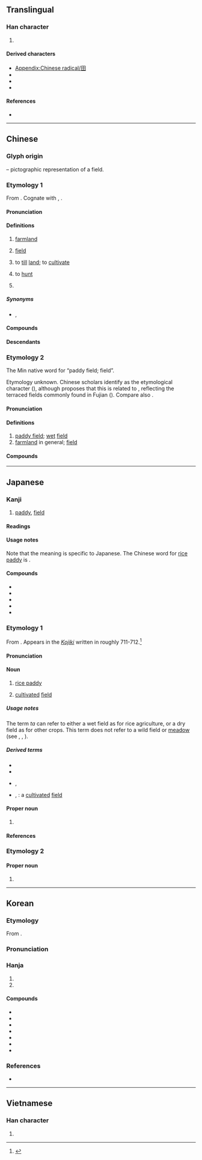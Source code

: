 {{also|𐌎|⊞|申|甲|由}}
{{character info}}
{{character info|⽥}}
==Translingual==
{{stroke order|type=animate}}
{{stroke order|type=janimate}}

===Han character===
{{Han char|rn=102|rad=田|as=00|sn=5|canj=W|four=60400|ids=⿴囗十}}

# {{mul-kangxi radical-def}}

====Derived characters====
* [[Appendix:Chinese radical/田]]
* {{l|mul|[[乪]], [[佃]], [[𪞛]], [[𡊰]], [[㚼]], [[𭕎]], [[𡶚]], [[𪪮]], [[沺]], [[𤝗]], [[䧃]], [[𣐬]], [[𤔉]], [[𤤦]], [[𥎴]], [[鿬]], [[𫀪]], [[𫂺]], [[細]]([[细]]), [[𫅹]], [[𮓿]], [[䟧]], [[𧦵]], [[䡒]], [[鈿]]([[钿]]), [[𦹸]], [[𬟭]], [[毗]], [[鴫]]}}
* {{l|mul|[[里]], [[㚻]], [[𡥔]], [[𢌿]], [[思]], [[𭥫]], [[毘]], [[胃]], [[累]], [[𧵗]], [[塁]], [[𣫕]], [[𠓦]], [[亩]], [[备]], [[奋]], [[𪧈]], [[屇]], [[苗]], [[㧂]], [[𣐭]], [[𣥤]], [[𡘒]], [[畠]], [[畨]], [[𦤏]], [[葘]], [[𨽶]], [[𮧅]], [[雷]], [[榃]], [[𬓷]], [[𩇼]], [[奮]], [[𬹲]], [[𩆞]]}}
* {{l|mul|[[𣱟]], [[𢇶]], [[𧆨]], [[𪎟]], [[𪠚]], [[𨳸]], [[𭅗]], [[𡈍]], [[曽]], [[兽]], [[盧]], [[𩵋]], [[魚]]([[鱼]]), [[㙒]], [[𤷒]], [[疐]], [[㚄]], [[嚔]], [[縄]], [[蝿]], [[湽]], [[輺]], [[鍿]]}}

====References====
* {{Han ref|kx=0756.110|dkj=21723|dj=1167.010|hdz=42524.010|uh=7530|ud=30000|bh=A5D0|bd=42448}}

----

==Chinese==

===Glyph origin===
{{Han etyl}}
{{liushu|p}} – pictographic representation of a field.

===Etymology 1===
{{zh-forms}}
From {{inh|zh|sit-pro|*b-liŋ||field}}. Cognate with {{cog|bo|ཞིང||field; realm}}, {{cog|kac|maling|tr=mă³¹ liŋ³³|t=forest}}.

====Pronunciation====
{{zh-pron
|m=tián
|m-s=tian2
|dg=тян1
|c=tin4
|c-t=hen3
|g=tien2
|h=pfs=thièn;gd=tiên2
|j=tie1
|mb=dîng
|md=dièng
|mn=ml,jj,tw:tiân
|mn-t=tiêng5/tiang5
|mn-t_note=tiêng5 - Chaozhou
|w=3di
|x=dienn2
|mc=y
|oc=y
|cat=n,v,pn
}}

====Definitions====
{{zh-hanzi}}

# [[farmland]]
#: {{zh-x|一 塊 玉米 田|a corn '''field'''}}
# [[field]] {{gl|area rich in mineral reserves}}
# {{zh-o}} {{zh-alt-lb|佃|甸|畋}} to [[till]] [[land]]; to [[cultivate]]
# {{zh-o}} {{zh-alt-lb|佃|畋}} to [[hunt]]
# {{surname|zh}}
#: {{zh-x|^田 ^漢|{{w|Tian Han|'''Tian''' Han}}}}

=====Synonyms=====
* {{s|farmland}} {{zh-l|農田}}, {{zh-l|莊稼地}}

====Compounds====
{{zh-der|三福田|下田|丹田:dantian|田地:farmland|田野:field|田園:arable land|田螺:paddy snail|情田|心田|力田|大叔于田|均田制|乘田|二田制|井田|原田|坡田|墓田|悲田院|屯田|單季田|受田|卑田院|定弓田|公田|墾田|山田燒墾|屯田制|大田|代田法|悲田|寸田|寸田尺宅|官田|學田|園田|奩田|圩田|恩田|孝弟力田|四眼田雞|問舍求田|口分田|叔于田|區田|割田藨|井田制度|王田|服田|族田|福田|瓜田之嫌|田野工作|田租|田菁|田黃|授田|田月桑時|田畦|桑田|旱秧田|敞田|棄官歸田|油田|田產|田里|田家|田獵|棉田|永業田|田父之獲|田納西州|田鳧|田連仟佰|田單|滄海桑田|營田|田徑運動|田七|田官|湖田|田舍奴|火田|甫田|業田|田舍翁|梯田|爰田|田田|稻田轉作|稻田|種田|田公|秧田|田賦|晚田|田鱉|福田衣|田尾鄉|田家子|水田作物|硯田|田塍|璧田|田舍|田駢天口|田夫牧子|瘠田|旱田|畬田|畦田|田齊|田鼠|田頭|田雞|田連阡陌|田衣|田莊|氣田|田狩|田橫客|田徑賽|田徑場|田徑|田廬|田寮|田客|田契|田夫野老|田埂|田園詩人|田園文學|田功|田主|歸田|求田問舍|焚林而田|殷殷田田|犁田|掃田刮地|牧田|田戶|煤田|田字面|田舍郎|田園詩|田穀|海綿田|田賽|田疇|田豫儉素|沙田|架田|水田|水田衣|看天田|新田|私田|東海桑田|李下瓜田|瓜田李下|禳田|石田|籍田|藍田猿人|試驗田|美田|蘆田|豚蹄穰田|賑田|閒田|葑田|薄田|藍田出玉|芝田|莊田|解組歸田|耕田|薄田朽屋|闢田|農田|麥田|鹽田|苗田|肥田草|解甲歸田|駢田|肥田|館田|良田|青田石|藍田種玉|藍田玉|陸田|阪田|義田|蕩田|藍田生玉|聖德田|良田美地|這步田地|農田水利|蹊田奪牛|藍田遺址|花田錯|蟶田|蚶田|肥田粉|藍田|田二河|章田寺|福田寺|田店|鹽田河|福田河|梅田|名田|花田|玉田|雲田|品田|船田|柳田|正田|賈田|功田|血田|黑田|田臺|田沖|羅田|田戶|陳田|田灣|茅田|和田|龍田|竹田|忍田|于田|望田|田東|田陽|田墘|莆田|丸田|田岸:chhân-hōaⁿ;Min Nan|渤澥桑田}}

====Descendants====
{{CJKV||でん|전|điền}}

===Etymology 2===
{{zh-forms|alt=塍,堘}}
The Min native word for “paddy field; field”.

Etymology unknown. Chinese scholars identify {{och-l|塍|raised path between fields}} as the etymological character ({{zh-l|本字|tr=-}}), although {{w|Jerry Norman (sinologist)|Norman}} proposes that this is related to {{och-l|層|layer}}, reflecting the terraced fields commonly found in Fujian ({{zh-ref|Schuessler, 2007}}). Compare also {{och-l|㽪|wet field}}.

====Pronunciation====
{{zh-pron
|mb=châing
|md=chèng
|mn=ml,jj,tw:chhân
|mn-t=cang5
|cat=n
}}

====Definitions====
{{zh-hanzi}} {{tlb|zh|Min}}

# [[paddy field]]; [[wet]] [[field]]
# [[farmland]] in general; [[field]]

====Compounds====
{{zh-der|fold=1|湳田:muddy field|田堘|田租|田主|田雞|田園|田畦|田客|田契|田鼠|田螺|田面|播田|田塗|使田|水田|佈田|作田|壅田|犁田|田佃|田地|田嬰|瘦田|田缺|田塍|荒田|行田|山田|耘田|巡田|洲田|破田|梯田|去田|做田|鈀田|山壠田|田尾|田嬰:chhân-eⁿ;Min Nan}}

{{zh-cat|Agriculture|Elementary}}

----

==Japanese==

===Kanji===
{{ja-kanji|grade=1|rs=田00}}

# [[paddy]], [[field]]

====Readings====
{{ja-readings
|goon=でん
|kanon=てん
|kun=た-
|nanori=いなか, おか, たん, で, とう, や
}}

====Usage notes====
Note that the {{m|en|rice paddy}} meaning is specific to Japanese. The Chinese word for [[rice paddy]] is {{m|zh|水田}}.

====Compounds====
{{der-top|Compounds}}
* {{ja-r|豊%田|^とよ%た}}
* {{ja-r|成%田|^なり%た}}
* {{ja-r|羽%田|^はね%だ}}
* {{ja-r|半%田|^はん%だ}}
* {{ja-r|油%田|ゆ%でん|[[oil field]]}}
{{der-bottom}}

===Etymology 1===
{{ja-kanjitab|た|yomi=k}}
From {{inh|ja|ojp|-|sort=た}}. Appears in the [[w:Kojiki|''Kojiki'']] written in roughly 711-712.<ref name="KDJ">{{R:Kokugo Dai Jiten}}</ref>

====Pronunciation====
{{ja-pron|yomi=k|た|acc=1|acc_ref=DJR,NHK}}

====Noun====
{{ja-noun|た}}

# [[rice paddy]]
#: {{ja-usex|'''田'''を耕す|'''た''' を たがやす|to plow a '''rice field'''}}
# [[cultivated]] [[field]]

=====Usage notes=====
The term ''ta'' can refer to either a wet field as for rice agriculture, or a dry field as for other crops. This term does not refer to a wild field or [[meadow]] (see {{ja-r|野原|のはら}}, {{ja-r|原っぱ|はらっぱ}}, {{ja-r|草原|そうげん}}).

=====Derived terms=====
* {{ja-r|青田|あおた}}
* {{ja-r|棚田|たなだ}}
* {{ja-r|田畑|たはた}}, {{ja-r|田畠|たはた}}
* {{ja-r|田圃|たんぼ}}, {{ja-r|田んぼ|たんぼ}}: a [[cultivated]] [[field]]

====Proper noun====
{{ja-pos|た|proper}}

# {{surname|ja|sort=た}}

====References====
<references/>

{{topics|ja|Agriculture}}

===Etymology 2===
{{ja-kanjitab|でん|yomi=o}}

====Proper noun====
{{ja-pos|でん|proper}}

# {{surname|ja|sort=でん}}

----

==Korean==

===Etymology===
From {{der|ko|ltc|sort=전|-}} {{ltc-l|田}}. 
{{hanja-ety
|dk={{okm-l|뗜|ttyèn|link=no}}
|m={{okm-l|뎐|tyèn}}
|mh={{okm-l|[[밭|받]]|pàt}}
|ml=地理#상07A
}}

===Pronunciation===
{{ko-hanja-pron|전}}

===Hanja===
{{ko-hanja-search}}
{{ko-hanja|밭|전}}

# {{hanja form of|전|[[cultivated]] [[patch]] of [[land]]|noun}}
# {{hanja form of|전|{{surname|ko|nocat=y}}}}

====Compounds====
{{der-top3|Compounds}}
* {{ko-l|염전|鹽田}}
* {{ko-l|유전|油田}}
* {{ko-l|전원|田園}}
* {{ko-l|전답|田畓}}
* {{ko-l|화전|火田}}
* {{ko-l|^대전|大田}}
* {{ko-l|아전인수|我田引水}}
{{der-bottom}}

===References===
* {{R:hanjadoc|7617}}

----

==Vietnamese==

===Han character===
{{vi-readings|reading=điền, ruộng|rs=田00}}

# {{rfdef|vi|sort=田00}}

[[Category:CJKV radicals| ]]